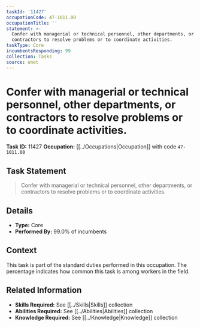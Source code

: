 ```yaml
---
taskId: '11427'
occupationCode: 47-1011.00
occupationTitle: ''
statement: >-
  Confer with managerial or technical personnel, other departments, or
  contractors to resolve problems or to coordinate activities.
taskType: Core
incumbentsResponding: 99
collection: Tasks
source: onet
---
```

# Confer with managerial or technical personnel, other departments, or contractors to resolve problems or to coordinate activities.

**Task ID:** 11427
**Occupation:** [[../Occupations|Occupation]] with code `47-1011.00`

## Task Statement

> Confer with managerial or technical personnel, other departments, or contractors to resolve problems or to coordinate activities.

## Details

- **Type:** Core
- **Performed By:** 99.0% of incumbents

## Context

This task is part of the standard duties performed in this occupation. The percentage indicates how common this task is among workers in the field.

## Related Information

- **Skills Required:** See [[../Skills|Skills]] collection
- **Abilities Required:** See [[../Abilities|Abilities]] collection
- **Knowledge Required:** See [[../Knowledge|Knowledge]] collection
